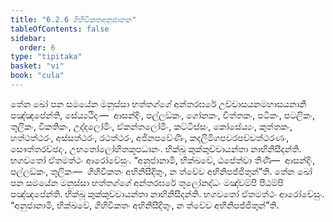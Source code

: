 ```yaml
---
title: "6.2.6 ගිහිවිකතඅනුජානන"
tableOfContents: false
sidebar:
  order: 6
type: "tipitaka"
basket: "vi"
book: "cula"
---
```



<DynamicBreadcrumb />

<Division number="314" book="cula">

<Paragraph number="1348" book="cula">
තේන ඛෝ පන සමයේන මනුස්සා භත්තග්ගේ අන්තරඝරේ උච්චාසයනමහාසයනානි පඤ්ඤපේන්ති, සේය්‍යථිදං—  ආසන්දිං, පල්ලඞ්කං, ගෝනකං, චිත්තකං, පටිකං, පටලිකං, තූලිකං, විකතිකං, උද්දලෝමිං, ඒකන්තලෝමිං, කට්ටිස්සං, කෝසේය්‍යං, කුත්තකං, හත්ථත්ථරං, අස්සත්ථරං, රථත්ථරං, අජිනපවේණිං, කදලිමිගපවරපච්චත්ථරණං, සෞත්තරච්ඡදං, උභතෝලෝහිතකූපධානං. භික්ඛූ කුක්කුච්චායන්තා නාභිනිසීදන්ති. භගවතෝ ඒතමත්ථං ආරෝචේසුං. “අනුජානාමි, භික්ඛවේ, ඨපේත්වා තීණි—  ආසන්දිං, පල්ලඞ්කං, තූලිකං—  ගිහිවිකතං අභිනිසීදිතුං, න ත්වේව අභිනිපජ්ජිතුන්”ති.
</Paragraph>

<Paragraph number="1349" book="cula">
තේන ඛෝ පන සමයේන මනුස්සා භත්තග්ගේ අන්තරඝරේ තූලෝනද්ධං මඤ්චම්පි පීඨම්පි පඤ්ඤපේන්ති. භික්ඛූ කුක්කුච්චායන්තා නාභිනිසීදන්ති. භගවතෝ ඒතමත්ථං ආරෝචේසුං. “අනුජානාමි, භික්ඛවේ, ගිහිවිකතං අභිනිසීදිතුං, න ත්වේව අභිනිපජ්ජිතුන්”ති.
</Paragraph>
</Division>
